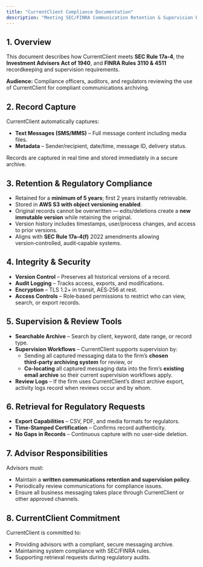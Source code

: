 ```yaml
---
title: "CurrentClient Compliance Documentation"
description: "Meeting SEC/FINRA Communication Retention & Supervision Rules."
---
```


## **1. Overview**

This document describes how CurrentClient meets **SEC Rule 17a‑4**, the **Investment Advisers Act of 1940**, and **FINRA Rules 3110 & 4511** recordkeeping and supervision requirements.

**Audience:** Compliance officers, auditors, and regulators reviewing the use of CurrentClient for compliant communications archiving.

## **2. Record Capture**

CurrentClient automatically captures:

- **Text Messages (SMS/MMS)** – Full message content including media files.
- **Metadata** – Sender/recipient, date/time, message ID, delivery status.

Records are captured in real time and stored immediately in a secure archive.

## **3. Retention & Regulatory Compliance**

- Retained for a **minimum of 5 years**; first 2 years instantly retrievable.
- Stored in **AWS S3 with object versioning enabled**.
- Original records cannot be overwritten — edits/deletions create a **new immutable version** while retaining the original.
- Version history includes timestamps, user/process changes, and access to prior versions.
- Aligns with **SEC Rule 17a‑4(f)** 2022 amendments allowing version‑controlled, audit‑capable systems.

## **4. Integrity & Security**

- **Version Control** – Preserves all historical versions of a record.
- **Audit Logging** – Tracks access, exports, and modifications.
- **Encryption** – TLS 1.2\+ in transit, AES‑256 at rest.
- **Access Controls** – Role‑based permissions to restrict who can view, search, or export records.

## **5. Supervision & Review Tools**

- **Searchable Archive** – Search by client, keyword, date range, or record type.
- **Supervision Workflows** – CurrentClient supports supervision by:
  - Sending all captured messaging data to the firm’s **chosen third‑party archiving system** for review, or
  - **Co‑locating** all captured messaging data into the firm’s **existing email archive** so their current supervision workflows apply.
- **Review Logs** – If the firm uses CurrentClient’s direct archive export, activity logs record when reviews occur and by whom.

## **6. Retrieval for Regulatory Requests**

- **Export Capabilities** – CSV, PDF, and media formats for regulators.
- **Time‑Stamped Certification** – Confirms record authenticity.
- **No Gaps in Records** – Continuous capture with no user‑side deletion.

## **7. Advisor Responsibilities**

Advisors must:

- Maintain a **written communications retention and supervision policy**.
- Periodically review communications for compliance issues.
- Ensure all business messaging takes place through CurrentClient or other approved channels.

## **8. CurrentClient Commitment**

CurrentClient is committed to:

- Providing advisors with a compliant, secure messaging archive.
- Maintaining system compliance with SEC/FINRA rules.
- Supporting retrieval requests during regulatory audits.
